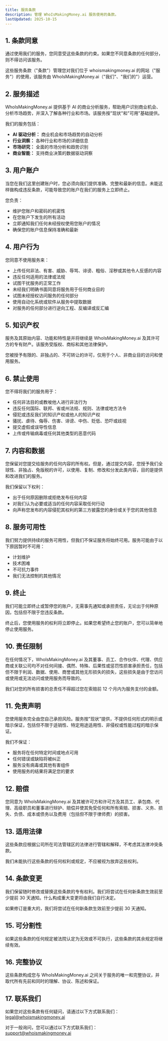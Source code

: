 ```yaml
---
title: 服务条款
description: 管理 WhoIsMakingMoney.ai 服务使用的条款。
lastUpdated: 2025-10-15
---
```


## 1. 条款同意

通过使用我们的服务，您同意受这些条款的约束。如果您不同意条款的任何部分，则不得访问该服务。

这些服务条款（"条款"）管理您对我们位于 whoismakingmoney.ai 的网站（"服务"）的使用，该服务由 WhoIsMakingMoney.ai（"我们"、"我们的"）运营。

## 2. 服务描述

WhoIsMakingMoney.ai 提供基于 AI 的商业分析服务，帮助用户识别商业机会、分析市场趋势，并深入了解各种行业和市场。该服务按"现状"和"可用"基础提供。

我们的服务包括：

- **AI 驱动分析：** 商业机会和市场趋势的自动分析
- **行业洞察：** 各种行业和市场的详细信息
- **市场研究：** 全面的市场分析和趋势识别
- **商业智能：** 支持商业决策的数据驱动洞察

## 3. 用户账户

当您在我们这里创建账户时，您必须向我们提供准确、完整和最新的信息。未能这样做构成违反条款，可能导致您的账户在我们的服务上立即终止。

您负责：

- 维护您账户和密码的机密性
- 在您账户下发生的所有活动
- 立即通知我们任何未经授权使用您账户的情况
- 确保您的账户信息保持准确和最新

## 4. 用户行为

您同意不使用服务来：

- 上传任何非法、有害、威胁、辱骂、诽谤、粗俗、淫秽或其他令人反感的内容
- 违反任何适用的法律或法规
- 试图干扰服务的正常工作
- 未经我们明确书面同意将服务用于任何商业目的
- 试图未经授权访问服务的任何部分
- 使用自动化系统或软件从服务中提取数据
- 对服务的任何部分进行逆向工程、反编译或反汇编

## 5. 知识产权

服务及其原始内容、功能和特性是并将继续是 WhoIsMakingMoney.ai 及其许可方的专有财产。该服务受版权、商标和其他法律保护。

您被授予有限的、非独占的、不可转让的许可，仅用于个人、非商业目的访问和使用服务。

## 6. 禁止使用

您不得将我们的服务用于：

- 任何非法目的或教唆他人进行非法行为
- 违反任何国际、联邦、省或州法规、规则、法律或地方法令
- 侵犯或违反我们的知识产权或他人的知识产权
- 骚扰、虐待、侮辱、伤害、诽谤、中伤、贬低、恐吓或歧视
- 提交虚假或误导性信息
- 上传或传输病毒或任何其他类型的恶意代码

## 7. 内容和数据

您保留对您提交给服务的任何内容的所有权。但是，通过提交内容，您授予我们全球性、非独占、免版税的许可，以使用、复制、修改和分发此类内容，目的是提供和改进我们的服务。

我们保留以下权利：

- 出于任何原因删除或拒绝发布任何内容
- 对我们认为必要或适当的任何内容采取任何行动
- 向声称您发布的内容侵犯其权利的第三方披露您的身份或关于您的其他信息

## 8. 服务可用性

我们努力提供持续的服务可用性，但我们不保证服务将始终可用。服务可能由于以下原因暂时不可用：

- 计划维护
- 技术困难
- 不可抗力事件
- 我们无法控制的其他情况

## 9. 终止

我们可能立即终止或暂停您的账户，无需事先通知或承担责任，无论出于何种原因，包括但不限于您违反条款。

终止后，您使用服务的权利将立即停止。如果您希望终止您的账户，您可以简单地停止使用服务。

## 10. 责任限制

在任何情况下，WhoIsMakingMoney.ai 及其董事、员工、合作伙伴、代理、供应商或关联公司均不对任何间接、偶然、特殊、后果性或惩罚性损害承担责任，包括但不限于利润、数据、使用、商誉或其他无形损失的损失，这些损失是由于您访问或使用或无法访问或使用服务而导致的。

我们对您的所有损害的总责任不得超过您在索赔前 12 个月内为服务支付的金额。

## 11. 免责声明

您使用服务完全由您自己承担风险。服务按"现状"提供，不提供任何形式的明示或暗示保证，包括但不限于适销性、特定用途适用性、非侵权或性能过程的暗示保证。

我们不保证：

- 服务将在任何特定时间或地点可用
- 任何错误或缺陷将被纠正
- 服务没有病毒或其他有害组件
- 使用服务的结果将满足您的要求

## 12. 赔偿

您同意为 WhoIsMakingMoney.ai 及其被许可方和许可方及其员工、承包商、代理、高级职员和董事进行辩护、赔偿并使其免受任何和所有索赔、损害、义务、损失、负债、成本或债务以及费用（包括但不限于律师费）的损害。

## 13. 适用法律

这些条款应根据公司所在司法管辖区的法律进行管辖和解释，不考虑其法律冲突条款。

我们未能执行这些条款的任何权利或规定，不应被视为放弃这些权利。

## 14. 条款变更

我们保留随时修改或替换这些条款的专有权利。我们将尝试在任何新条款生效前至少提前 30 天通知。什么构成重大变更将由我们自行决定。

如果修订是重大的，我们将尝试在任何新条款生效前至少提前 30 天通知。

## 15. 可分割性

如果这些条款的任何规定被法院认定为无效或不可执行，这些条款的其余规定将继续有效。

## 16. 完整协议

这些条款构成您与 WhoIsMakingMoney.ai 之间关于服务的唯一和完整协议，并取代所有先前和同时的理解、协议、陈述和保证。

## 17. 联系我们

如果您对这些条款有任何疑问，请通过以下方式联系我们：[legal@whoismakingmoney.ai](mailto:legal@whoismakingmoney.ai)

对于一般询问，您可以通过以下方式联系我们：[support@whoismakingmoney.ai](mailto:support@whoismakingmoney.ai)
